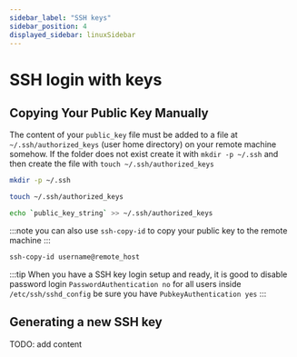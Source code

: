 ```yaml
---
sidebar_label: "SSH keys"
sidebar_position: 4
displayed_sidebar: linuxSidebar
---
```


# SSH login with keys

## Copying Your Public Key Manually

The content of your `public_key` file must be added to a file at `~/.ssh/authorized_keys` (user home directory) on your remote machine somehow.
If the folder does not exist create it with `mkdir -p ~/.ssh` and then create the file with `touch ~/.ssh/authorized_keys`

```bash title="create folder on remote machine"
mkdir -p ~/.ssh
```

```bash title="create file on remote machine"
touch ~/.ssh/authorized_keys
```

```bash title="copy public key to remote machine"
echo `public_key_string` >> ~/.ssh/authorized_keys
```

:::note
you can also use `ssh-copy-id` to copy your public key to the remote machine
:::

```bash title="copy public key to remote machine with ssh-copy-id"
ssh-copy-id username@remote_host
```

:::tip
When you have a SSH key login setup and ready, it is good to disable password login
`PasswordAuthentication no` for all users inside `/etc/ssh/sshd_config` be sure you have `PubkeyAuthentication yes`
:::

## Generating a new SSH key

TODO: add content
